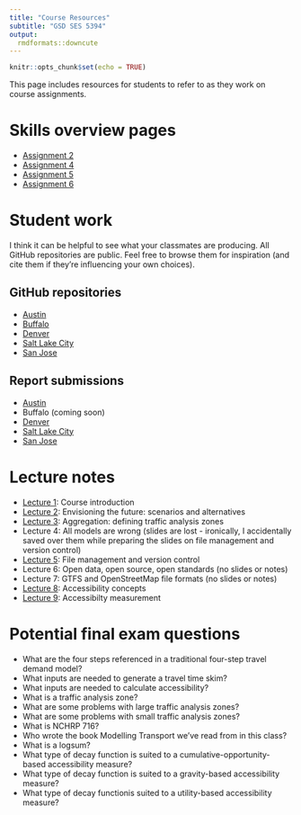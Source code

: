 ```yaml
---
title: "Course Resources"
subtitle: "GSD SES 5394"
output: 
  rmdformats::downcute
---
```


```r
knitr::opts_chunk$set(echo = TRUE)
```

This page includes resources for students to refer to as they work on course assignments.

# Skills overview pages

* [Assignment 2](https://gsd-ses-5394-s2022.github.io/Richmond/a2_skills.html){target="_blank"}
* [Assignment 4](https://gsd-ses-5394-s2022.github.io/Richmond/a4_skills.html){target="_blank"}
* [Assignment 5](https://gsd-ses-5394-s2022.github.io/Richmond/a5_skills.html){target="_blank"}
* [Assignment 6](https://gsd-ses-5394-s2022.github.io/Richmond/a6_skills.html){target="_blank"}

# Student work

I think it can be helpful to see what your classmates are producing. All GitHub repositories are public. Feel free to browse them for inspiration (and cite them if they're influencing your own choices).

## GitHub repositories

* [Austin](https://github.com/GSD-SES-5394-S2022/Austin){target="_blank"}
* [Buffalo](https://github.com/GSD-SES-5394-S2022/Buffalo){target="_blank"}
* [Denver](https://github.com/GSD-SES-5394-S2022/Denver){target="_blank"}
* [Salt Lake City](https://github.com/GSD-SES-5394-S2022/Salt-Lake){target="_blank"}
* [San Jose](https://github.com/GSD-SES-5394-S2022/San-Jose){target="_blank"}

## Report submissions

* [Austin](https://gsd-ses-5394-s2022.github.io/resources/student-reports/Austin.pdf){target="_blank"}
* Buffalo (coming soon)
* [Denver](https://gsd-ses-5394-s2022.github.io/resources/student-reports/Denver.pdf){target="_blank"}
* [Salt Lake City](https://gsd-ses-5394-s2022.github.io/resources/student-reports/Salt-Lake.pdf){target="_blank"}
* [San Jose](https://gsd-ses-5394-s2022.github.io/resources/student-reports/San-Jose.pdf){target="_blank"}

# Lecture notes

* [Lecture 1](https://gsd-ses-5394-s2022.github.io/resources/lecture-notes/Lecture1.pdf){target="_blank"}: Course introduction
* [Lecture 2](https://gsd-ses-5394-s2022.github.io/resources/lecture-notes/Lecture2.pdf){target="_blank"}: Envisioning the future: scenarios and alternatives
* [Lecture 3](https://gsd-ses-5394-s2022.github.io/resources/lecture-notes/Lecture3.pdf){target="_blank"}: Aggregation: defining traffic analysis zones
* Lecture 4: All models are wrong (slides are lost - ironically, I accidentally saved over them while preparing the slides on file management and version control)
* [Lecture 5](https://gsd-ses-5394-s2022.github.io/resources/lecture-notes/Lecture5.pdf){target="_blank"}: File management and version control
* Lecture 6: Open data, open source, open standards (no slides or notes)
* Lecture 7: GTFS and OpenStreetMap file formats (no slides or notes)
* [Lecture 8](https://gsd-ses-5394.github.io/accessibilty/){target="_blank"}: Accessibility concepts
* [Lecture 9](https://urban-stack.shinyapps.io/access-decay/){target="_blank"}: Accessibilty measurement

# Potential final exam questions

* What are the four steps referenced in a traditional four-step travel demand model?
* What inputs are needed to generate a travel time skim?
* What inputs are needed to calculate accessibility?
* What is a traffic analysis zone?
* What are some problems with large traffic analysis zones?
* What are some problems with small traffic analysis zones?
* What is NCHRP 716?
* Who wrote the book Modelling Transport we've read from in this class?
* What is a logsum?
* What type of decay function is suited to a cumulative-opportunity-based accessibility measure?
* What type of decay function is suited to a gravity-based accessibility measure?
* What type of decay functionis suited to a utility-based accessibility measure?

